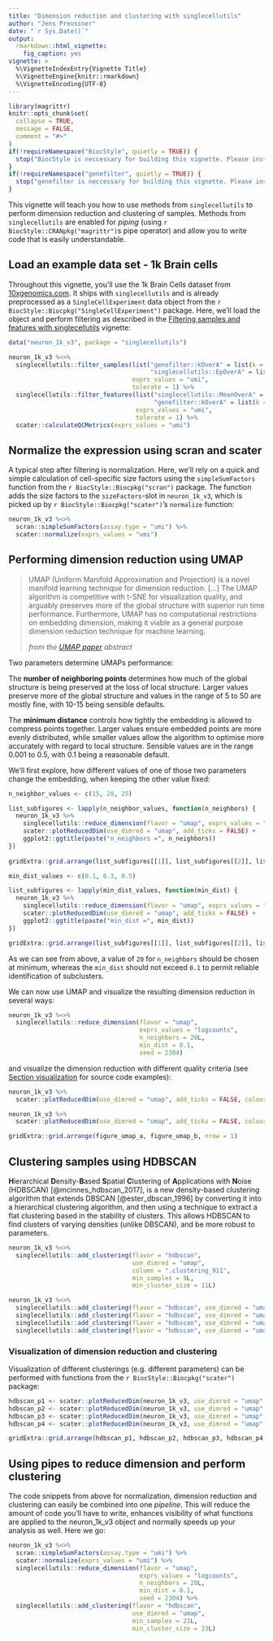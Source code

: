 ```yaml
---
title: "Dimension reduction and clustering with singlecellutils"
author: "Jens Preussner"
date: "`r Sys.Date()`"
output: 
  rmarkdown::html_vignette:
    fig_caption: yes
vignette: >
  %\VignetteIndexEntry{Vignette Title}
  %\VignetteEngine{knitr::rmarkdown}
  %\VignetteEncoding{UTF-8}
---
```


```r
library(magrittr)
knitr::opts_chunk$set(
  collapse = TRUE,
  message = FALSE,
  comment = "#>"
)
if(!requireNamespace("BiocStyle", quietly = TRUE)) {
  stop("BiocStyle is neccessary for building this vignette. Please install it.")
}
if(!requireNamespace("genefilter", quietly = TRUE)) {
  stop("genefilter is neccessary for building this vignette. Please install it.")
}
```

This vignette will teach you how to use methods from `singlecellutils` to perform dimension reduction and clustering of samples. Methods from `singlecellutils` are enabled for *piping* (using `r BiocStyle::CRANpkg("magrittr")`s pipe operator) and allow you to write code that is easily understandable.

## Load an example data set - 1k Brain cells

Throughout this vignette, you'll use the 1k Brain Cells dataset from [10xgenomics.com](https://support.10xgenomics.com/single-cell-gene-expression/datasets/3.0.0/neuron_1k_v3). It ships with `singlecellutils` and is already preprocessed as a `SingleCellExperiment` data object from the `r BiocStyle::Biocpkg("SingleCellExperiment")` package. Here, we'll load the object and perform filtering as described in the [Filtering samples and features with singlecellutils](singlecellutils-filtering.html) vignette:

```r
data("neuron_1k_v3", package = "singlecellutils")

neuron_1k_v3 %<>%
  singlecellutils::filter_samples(list("genefilter::kOverA" = list(k = 1500, A = 1),
                                       "singlecellutils::EpOverA" = list(A = 3100)),
                                  exprs_values = "umi",
                                  tolerate = 1) %>%
  singlecellutils::filter_features(list("singlecellutils::MeanOverA" = list(A = 0.1),
                                        "genefilter::kOverA" = list(k = 10, A = 1)),
                                   exprs_values = "umi",
                                   tolerate = 1) %>%
  scater::calculateQCMetrics(exprs_values = "umi")
```

## Normalize the expression using scran and scater

A typical step after filtering is normalization. Here, we'll rely on a quick and simple calculation of cell-specific size factors using the `simpleSumFactors` function from the `r BiocStyle::Biocpkg("scran")` package. The function adds the size factors to the `sizeFactors`-slot in `neuron_1k_v3`, which is picked up by `r BiocStyle::Biocpkg("scater")`'s `normalize` function:

```r
neuron_1k_v3 %<>%
  scran::simpleSumFactors(assay.type = "umi") %>%
  scater::normalize(exprs_values = "umi")
```

## Performing dimension reduction using UMAP

> UMAP (Uniform Manifold Approximation and Projection) is a novel manifold learning technique for dimension reduction. [...] The UMAP algorithm is competitive with t-SNE for visualization quality, and arguably preserves more of the global structure with superior run time performance. Furthermore, UMAP has no computational restrictions on embedding dimension, making it viable as a general purpose dimension reduction technique for machine learning.
>
> *from the [UMAP paper](https://arxiv.org/abs/1802.03426) abstract*

Two parameters determine UMAPs performance:

The **number of neighboring points** determines how much of the global structure is being preserved at the loss of local structure. Larger values preserve more of the global structure and values in the range of 5 to 50 are mostly fine, with 10-15 being sensible defaults.

The **minimum distance** controls how tightly the embedding is allowed to compress points together. Larger values ensure embedded points are more evenly distributed, while smaller values allow the algorithm to optimise more accurately with regard to local structure. Sensible values are in the range 0.001 to 0.5, with 0.1 being a reasonable default.

We'll first explore, how different values of one of those two parameters change the embedding, when keeping the other value fixed:

```r
n_neighbor_values <- c(15, 20, 25)

list_subfigures <- lapply(n_neighbor_values, function(n_neighbors) {
  neuron_1k_v3 %>%
    singlecellutils::reduce_dimension(flavor = "umap", exprs_values = "logcounts", n_neighbors = n_neighbors, seed = 2304) %>%
    scater::plotReducedDim(use_dimred = "umap", add_ticks = FALSE) +
    ggplot2::ggtitle(paste("n_neighbors =", n_neighbors)) 
})
  
gridExtra::grid.arrange(list_subfigures[[1]], list_subfigures[[2]], list_subfigures[[3]], nrow = 1)
```

```r
min_dist_values <- c(0.1, 0.3, 0.5)

list_subfigures <- lapply(min_dist_values, function(min_dist) {
  neuron_1k_v3 %>%
    singlecellutils::reduce_dimension(flavor = "umap", exprs_values = "logcounts", n_neighbors = 20L, min_dist = min_dist, seed = 2304) %>%
    scater::plotReducedDim(use_dimred = "umap", add_ticks = FALSE) +
    ggplot2::ggtitle(paste("min_dist =", min_dist)) 
})

gridExtra::grid.arrange(list_subfigures[[1]], list_subfigures[[2]], list_subfigures[[3]], nrow = 1)
```

As we can see from above, a value of `20` for `n_neighbors` should be chosen at minimum, whereas the `min_dist` should not exceed `0.1` to permit reliable identification of subclusters. 

We can now use UMAP and visualize the resulting dimension reduction in several ways:

```r
neuron_1k_v3 %<>%
  singlecellutils::reduce_dimension(flavor = "umap",
                                    exprs_values = "logcounts",
                                    n_neighbors = 20L,
                                    min_dist = 0.1,
                                    seed = 2304)
```

and visualize the dimension reduction with different quality criteria (see [Section visualization](#vis) for source code examples):

```r
neuron_1k_v3 %>%
  scater::plotReducedDim(use_dimred = "umap", add_ticks = FALSE, colour_by = "log10_total_umi") -> figure_umap_a

neuron_1k_v3 %>%
  scater::plotReducedDim(use_dimred = "umap", add_ticks = FALSE, colour_by = "total_features_by_umi") -> figure_umap_b

gridExtra::grid.arrange(figure_umap_a, figure_umap_b, nrow = 1)
```

## Clustering samples using HDBSCAN

**H**ierarchical **D**ensity-**B**ased **S**patial **C**lustering of **A**pplications with **N**oise (HDBSCAN) [@mcinnes_hdbscan_2017], is a new density-based clustering algorithm that extends DBSCAN [@ester_dbscan_1996] by converting it into a hierarchical clustering algorithm, and then using a technique to extract a flat clustering based in the stability of clusters. This allows HDBSCAN to find clusters of varying densities (unlike DBSCAN), and be more robust to parameters. 

```r
neuron_1k_v3 %<>%
  singlecellutils::add_clustering(flavor = "hdbscan",
                                  use_dimred = "umap",
                                  column = ".clustering_911",
                                  min_samples = 9L,
                                  min_cluster_size = 11L)
```

```r
neuron_1k_v3 %<>%
  singlecellutils::add_clustering(flavor = "hdbscan", use_dimred = "umap", min_samples = 9L, min_cluster_size = 11L, column = ".clustering_911") %>%
  singlecellutils::add_clustering(flavor = "hdbscan", use_dimred = "umap", min_samples = 17L, min_cluster_size = 19L, column = ".clustering_1719") %>%
  singlecellutils::add_clustering(flavor = "hdbscan", use_dimred = "umap", min_samples = 21L, min_cluster_size = 23L, column = ".clustering_2123") %>%
  singlecellutils::add_clustering(flavor = "hdbscan", use_dimred = "umap", min_samples = 23L, min_cluster_size = 25L, column = ".clustering_2325")
```

### Visualization of dimension reduction and clustering {#vis}

Visualization of different clusterings (e.g. different parameters) can be performed with functions from the `r BiocStyle::Biocpkg("scater")` package:

```r

hdbscan_p1 <- scater::plotReducedDim(neuron_1k_v3, use_dimred = "umap", colour_by = ".clustering_911", add_ticks = FALSE)
hdbscan_p2 <- scater::plotReducedDim(neuron_1k_v3, use_dimred = "umap", colour_by = ".clustering_1719", add_ticks = FALSE)
hdbscan_p3 <- scater::plotReducedDim(neuron_1k_v3, use_dimred = "umap", colour_by = ".clustering_2123", add_ticks = FALSE)
hdbscan_p4 <- scater::plotReducedDim(neuron_1k_v3, use_dimred = "umap", colour_by = ".clustering_2325", add_ticks = FALSE)

gridExtra::grid.arrange(hdbscan_p1, hdbscan_p2, hdbscan_p3, hdbscan_p4, nrow = 2)
```

## Using pipes to reduce dimension and perform clustering

The code snippets from above for normalization, dimension reduction and clustering can easily be combined into one *pipeline*. This will reduce the amount of code you’ll have to write, enhances visibility of what functions are applied to the neuron_1k_v3 object and normally speeds up your analysis as well. Here we go:

```r
neuron_1k_v3 %<>%
  scran::simpleSumFactors(assay.type = "umi") %>%
  scater::normalize(exprs_values = "umi") %>%
  singlecellutils::reduce_dimension(flavor = "umap",
                                    exprs_values = "logcounts",
                                    n_neighbors = 20L,
                                    min_dist = 0.1,
                                    seed = 2304) %>%
  singlecellutils::add_clustering(flavor = "hdbscan",
                                  use_dimred = "umap",
                                  min_samples = 21L,
                                  min_cluster_size = 23L)
```

